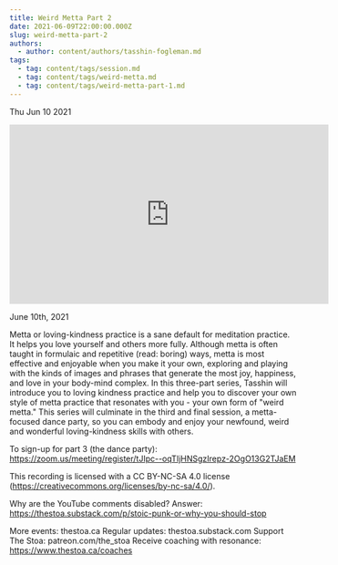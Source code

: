 ```yaml
---
title: Weird Metta Part 2
date: 2021-06-09T22:00:00.000Z
slug: weird-metta-part-2
authors:
  - author: content/authors/tasshin-fogleman.md
tags:
  - tag: content/tags/session.md
  - tag: content/tags/weird-metta.md
  - tag: content/tags/weird-metta-part-1.md
---
```






Thu Jun 10 2021

<iframe width="560" height="315" src="https://www.youtube.com/embed/0y_Oy53wudo" title="Weird Metta Part 2 w/ Tasshin Fogleman" frameborder="0" allow="accelerometer; autoplay; clipboard-write; encrypted-media; gyroscope; picture-in-picture" allowfullscreen ></iframe>

June 10th, 2021

Metta or loving-kindness practice is a sane default for meditation practice. It helps you love yourself and others more fully. Although metta is often taught in formulaic and repetitive (read: boring) ways, metta is most effective and enjoyable when you make it your own, exploring and playing with the kinds of images and phrases that generate the most joy, happiness, and love in your body-mind complex. In this three-part series, Tasshin will introduce you to loving kindness practice and help you to discover your own style of metta practice that resonates with you - your own form of "weird metta." This series will culminate in the third and final session, a metta-focused dance party, so you can embody and enjoy your newfound, weird and wonderful loving-kindness skills with others.

To sign-up for part 3 (the dance party): https://zoom.us/meeting/register/tJIpc--oqTIjHNSgzIrepz-2OgO13G2TJaEM

This recording is licensed with a CC BY-NC-SA 4.0 license (https://creativecommons.org/licenses/by-nc-sa/4.0/).

Why are the YouTube comments disabled? Answer: https://thestoa.substack.com/p/stoic-punk-or-why-you-should-stop

More events: thestoa.ca
Regular updates: thestoa.substack.com
Support The Stoa: patreon.com/the_stoa
Receive coaching with resonance: https://www.thestoa.ca/coaches


